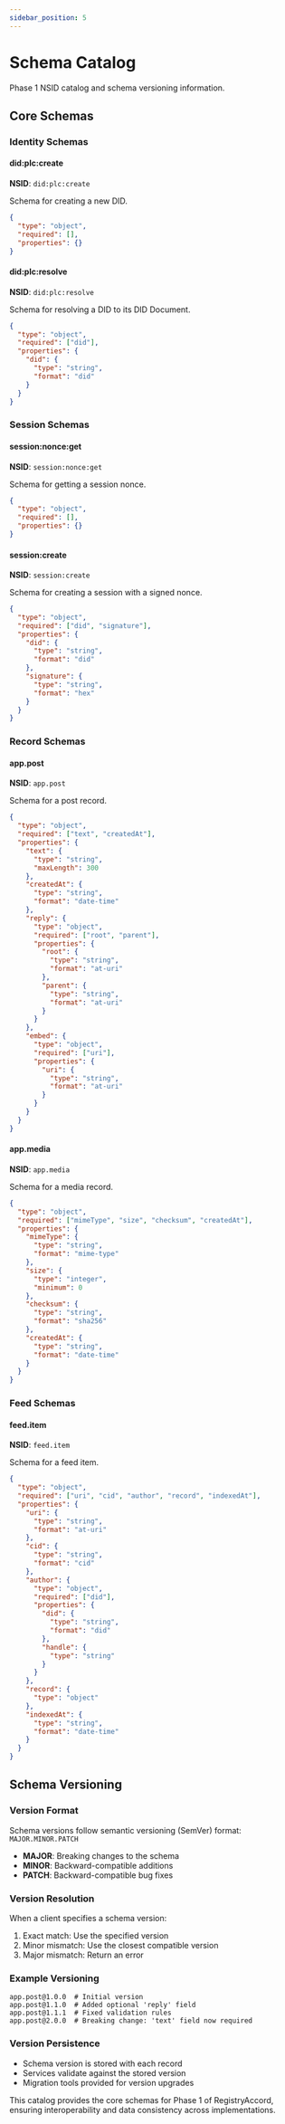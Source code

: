 ```yaml
---
sidebar_position: 5
---
```


# Schema Catalog

Phase 1 NSID catalog and schema versioning information.

## Core Schemas

### Identity Schemas

#### did:plc:create

**NSID**: `did:plc:create`

Schema for creating a new DID.

```json
{
  "type": "object",
  "required": [],
  "properties": {}
}
```

#### did:plc:resolve

**NSID**: `did:plc:resolve`

Schema for resolving a DID to its DID Document.

```json
{
  "type": "object",
  "required": ["did"],
  "properties": {
    "did": {
      "type": "string",
      "format": "did"
    }
  }
}
```

### Session Schemas

#### session:nonce:get

**NSID**: `session:nonce:get`

Schema for getting a session nonce.

```json
{
  "type": "object",
  "required": [],
  "properties": {}
}
```

#### session:create

**NSID**: `session:create`

Schema for creating a session with a signed nonce.

```json
{
  "type": "object",
  "required": ["did", "signature"],
  "properties": {
    "did": {
      "type": "string",
      "format": "did"
    },
    "signature": {
      "type": "string",
      "format": "hex"
    }
  }
}
```

### Record Schemas

#### app.post

**NSID**: `app.post`

Schema for a post record.

```json
{
  "type": "object",
  "required": ["text", "createdAt"],
  "properties": {
    "text": {
      "type": "string",
      "maxLength": 300
    },
    "createdAt": {
      "type": "string",
      "format": "date-time"
    },
    "reply": {
      "type": "object",
      "required": ["root", "parent"],
      "properties": {
        "root": {
          "type": "string",
          "format": "at-uri"
        },
        "parent": {
          "type": "string",
          "format": "at-uri"
        }
      }
    },
    "embed": {
      "type": "object",
      "required": ["uri"],
      "properties": {
        "uri": {
          "type": "string",
          "format": "at-uri"
        }
      }
    }
  }
}
```

#### app.media

**NSID**: `app.media`

Schema for a media record.

```json
{
  "type": "object",
  "required": ["mimeType", "size", "checksum", "createdAt"],
  "properties": {
    "mimeType": {
      "type": "string",
      "format": "mime-type"
    },
    "size": {
      "type": "integer",
      "minimum": 0
    },
    "checksum": {
      "type": "string",
      "format": "sha256"
    },
    "createdAt": {
      "type": "string",
      "format": "date-time"
    }
  }
}
```

### Feed Schemas

#### feed.item

**NSID**: `feed.item`

Schema for a feed item.

```json
{
  "type": "object",
  "required": ["uri", "cid", "author", "record", "indexedAt"],
  "properties": {
    "uri": {
      "type": "string",
      "format": "at-uri"
    },
    "cid": {
      "type": "string",
      "format": "cid"
    },
    "author": {
      "type": "object",
      "required": ["did"],
      "properties": {
        "did": {
          "type": "string",
          "format": "did"
        },
        "handle": {
          "type": "string"
        }
      }
    },
    "record": {
      "type": "object"
    },
    "indexedAt": {
      "type": "string",
      "format": "date-time"
    }
  }
}
```

## Schema Versioning

### Version Format

Schema versions follow semantic versioning (SemVer) format: `MAJOR.MINOR.PATCH`

- **MAJOR**: Breaking changes to the schema
- **MINOR**: Backward-compatible additions
- **PATCH**: Backward-compatible bug fixes

### Version Resolution

When a client specifies a schema version:

1. Exact match: Use the specified version
2. Minor mismatch: Use the closest compatible version
3. Major mismatch: Return an error

### Example Versioning

```
app.post@1.0.0  # Initial version
app.post@1.1.0  # Added optional 'reply' field
app.post@1.1.1  # Fixed validation rules
app.post@2.0.0  # Breaking change: 'text' field now required
```

### Version Persistence

- Schema version is stored with each record
- Services validate against the stored version
- Migration tools provided for version upgrades

This catalog provides the core schemas for Phase 1 of RegistryAccord, ensuring interoperability and data consistency across implementations.
